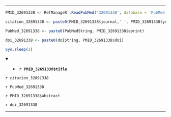 

---

```r

PMID_32691338 <- RefManageR::ReadPubMed('32691338', database = 'PubMed')

citation_32691338 <- paste0(PMID_32691338$journal,' ', PMID_32691338$year, ' ', PMID_32691338$month,';', PMID_32691338$volume,'(', PMID_32691338$number,'):', PMID_32691338$pages)

PubMed_32691338 <- paste0(PubMedString, PMID_32691338$eprint)

doi_32691338 <- paste0(doiString, PMID_32691338$doi)

Sys.sleep(1)

```

<details open> <summary>
- **`r PMID_32691338$title`**
</summary> 

*`r citation_32691338`*

`r PubMed_32691338`

`r PMID_32691338$abstract`

`r doi_32691338`

</details>

---


